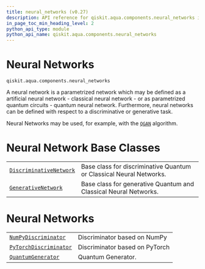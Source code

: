 ```yaml
---
title: neural_networks (v0.27)
description: API reference for qiskit.aqua.components.neural_networks in qiskit v0.27
in_page_toc_min_heading_level: 2
python_api_type: module
python_api_name: qiskit.aqua.components.neural_networks
---
```


<span id="module-qiskit.aqua.components.neural_networks" />

<span id="qiskit-aqua-components-neural-networks" />

<span id="neural-networks-qiskit-aqua-components-neural-networks" />

# Neural Networks

`qiskit.aqua.components.neural_networks`

A neural network is a parametrized network which may be defined as a artificial neural network - classical neural network - or as parametrized quantum circuits - quantum neural network. Furthermore, neural networks can be defined with respect to a discriminative or generative task.

Neural Networks may be used, for example, with the [`QGAN`](qiskit.aqua.algorithms.QGAN "qiskit.aqua.algorithms.QGAN") algorithm.

# Neural Network Base Classes

|                                                                                                                                                        |                                                                     |
| ------------------------------------------------------------------------------------------------------------------------------------------------------ | ------------------------------------------------------------------- |
| [`DiscriminativeNetwork`](qiskit.aqua.components.neural_networks.DiscriminativeNetwork "qiskit.aqua.components.neural_networks.DiscriminativeNetwork") | Base class for discriminative Quantum or Classical Neural Networks. |
| [`GenerativeNetwork`](qiskit.aqua.components.neural_networks.GenerativeNetwork "qiskit.aqua.components.neural_networks.GenerativeNetwork")             | Base class for generative Quantum and Classical Neural Networks.    |

# Neural Networks

|                                                                                                                                                     |                                |
| --------------------------------------------------------------------------------------------------------------------------------------------------- | ------------------------------ |
| [`NumPyDiscriminator`](qiskit.aqua.components.neural_networks.NumPyDiscriminator "qiskit.aqua.components.neural_networks.NumPyDiscriminator")       | Discriminator based on NumPy   |
| [`PyTorchDiscriminator`](qiskit.aqua.components.neural_networks.PyTorchDiscriminator "qiskit.aqua.components.neural_networks.PyTorchDiscriminator") | Discriminator based on PyTorch |
| [`QuantumGenerator`](qiskit.aqua.components.neural_networks.QuantumGenerator "qiskit.aqua.components.neural_networks.QuantumGenerator")             | Quantum Generator.             |

